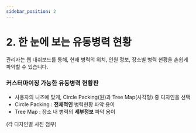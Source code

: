 ```yaml
---
sidebar_position: 2
---
```


# 2. 한 눈에 보는 유동병력 현황
관리자는 웹 대쉬보드를 통해, 현재 병력의 위치, 인원 정보, 장소별 병력 현황을 손쉽게 파악할 수 있습니다.

### 커스터마이징 가능한 유동병력 현황판
- 사용자의 니즈에 맞게, Circle Packing(원)과 Tree Map(사각형) 중 디자인을 선택
- Circle Packing : **전체적인** 병력현황 파악 용이 
- Tree Map : 장소 내 병력의 **세부정보** 파악 용이

(각 디자인별 사진 첨부)